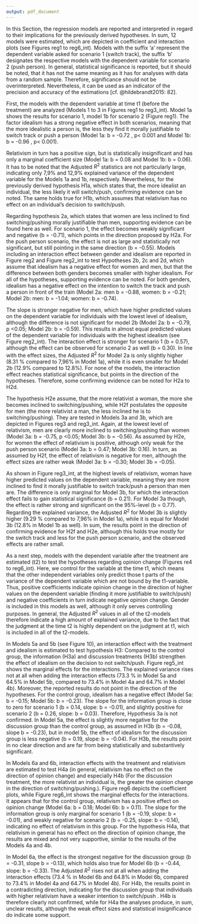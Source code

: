 ---
output: pdf_document
---

In this Section, the regression models are reported and interpreted in regard to their implications for the previously derived hypotheses. In sum, 12 models were estimated, which are depicted in coefficient and interaction plots (see Figures reg1 to reg6_int). Models with the suffix ‘a’ represent the dependent variable asked for scenario 1 (switch track), the suffix ‘b’ designates the respective models with the dependent variable for scenario 2 (push person). In general, statistical significance is reported, but it should be noted, that it has not the same meaning as it has for analyses with data from a random sample. Therefore, significance should not be overinterpreted. Nevertheless, it can be used as an indicator of the precision and accuracy of the estimations [cf. @hildebrandt2015: 82].


\begin{figure}[!h]
	\caption{Models 1}
	\includegraphics[width=\textwidth]{images/reg1_combined}
	\flushright
{\scriptsize $^{***}p<0.001$, $^{**}p<0.01$, $^*p<0.05$.  Unstandardized regression coefficients. 90\% confidence intervals are shown. \\ Own calculations based on data from Online-Survey Experiment.\par}
\end{figure}

First, the models with the dependent variable at time t1 (before the treatment) are analyzed (Models 1 to 3 in Figures reg1 to reg3_int). Model 1a shows the results for scenario 1, model 1b for scenario 2 (Figure reg1).  The factor idealism has a strong negative effect in both scenarios, meaning that the more idealistic a person is, the less they find it morally justifiable to switch track or push a person (Model 1a: b = -0.72 , p< 0.001 and Model 1b: b = -0.96 , p< 0.001). 

\begin{figure}[!h]
	\caption{Models 2 - Idealism}
	\includegraphics[width=\textwidth]{images/reg2_c1_idealism}
	\flushright
{\scriptsize $^{***}p<0.001$, $^{**}p<0.01$, $^*p<0.05$.  N = 278. Unstandardized regression coefficients. 90\% confidence intervals are shown. \\ Own calculations based on data from Online-Survey Experiment.\par}
\end{figure}

Relativism in turn has a positive sign, but is statistically insignificant and has only a marginal coefficient size (Model 1a: b = 0.08  and Model 1b: b =  0.06). It has to be noted that the Adjusted $R^2$ statistics are not particularly large, indicating only 7,9% and 12,9% explained variance of the dependent variable for the Models 1a and 1b, respectively. Nevertheless, for the previously derived hypothesis H1a, which states that, the more idealist an individual, the less likely it will switch/push, confirming evidence can be noted. The same holds true for H1b, which assumes that relativism has no effect on an individual’s decision to switch/push. 


Regarding hypothesis 2a, which states that women are less inclined to find switching/pushing morally justifiable than men, supporting evidence can be found here as well. For scenario 1, the effect becomes weakly significant and negative (b = -0.71), which points in the direction proposed by H2a. For the push person scenario, the effect is not as large and statistically not significant, but still pointing in the same direction (b = -0.55). Models including an interaction effect between gender and idealism are reported in Figure reg2 and Figure reg2_int to test Hypotheses 2b, 2c and 2d, which assume that idealism has a negative effect for women and men, but that the difference between both genders becomes smaller with higher idealism. For all of the hypotheses, supporting evidence can be noted. For both genders, idealism has a negative effect on the intention to switch the track and push a person in front of the train (Model 2a: men b = -0.88, women: b =  -0.21; Model 2b: men: b = -1.04; women: b = -0.74). 


\begin{figure}[!h]
	\caption{Models 2 - Idealism Interaction Plots}
	\includegraphics[width=\textwidth]{images/reg2_c2_idealism}
	\flushright
{\scriptsize N = 278. 90\% confidence intervals are shown. \\ Own calculations based on data from Online-Survey Experiment.\par}
\end{figure}

The slope is stronger negative for men, which have higher predicted values on the dependent variable for individuals with the lowest level of idealism, although the difference is not significant for model 2b (Model 2a:  b = -0.79, p <0.05; Model 2b: b = -0.59). This results in almost equal predicted values of the dependent variable for individuals with the highest idealism (see Figure reg2_int). The interaction effect is stronger for scenario 1 (b = 0.57), although the effect can be observed for scenario 2 as well (b = 0.30). In line with the effect sizes, the Adjusted $R^2$ for Model 2a is only slightly higher (8.31 % compared to 7,96% in Model 1a), while it is even smaller for Model 2b (12.9% compared to 12.8%). For none of the models, the interaction effect reaches statistical significance, but points in the direction of the hypotheses. Therefore, some confirming evidence can be noted for H2a to H2d. 




\begin{figure}[!h]
	\caption{Models 3 - Relativism}
	\includegraphics[width=\textwidth]{images/reg3_c1_relativism}
	\flushright
{\scriptsize $^{***}p<0.001$, $^{**}p<0.01$, $^*p<0.05$. N = 278. Unstandardized regression coefficients. 90\% confidence intervals are shown. \\ Own calculations based on data from Online-Survey Experiment.\par}
\end{figure}

The hypothesis H2e assume, that the more relativist a woman, the more she becomes inclined to switching/pushing, while H2f postulates the opposite for men (the more relativist a man, the less inclined he is to switching/pushing). They are tested in Models 3a and 3b, which are depicted in Figures reg3 and reg3_int. Again, at the lowest level of relativism, men are clearly more inclined to switching/pushing than women (Model 3a:  b = -0.75, p <0.05; Model 3b: b = -0.56). As assumed by H2e, for women the effect of relativism is positive, although only weak for the push person scenario  (Model 3a: b = 0.47; Model 3b: 0.16). In turn, as assumed by H2f, the effect of relativism is negative for men, although the effect sizes are rather weak (Model 3a:  b = -0.30; Model 3b = -0.05). 



\begin{figure}[!h]
	\caption{Models 3 - Relativism Interaction Plots}
	\includegraphics[width=\textwidth]{images/reg3_c2_relativism}
	\flushright
{\scriptsize N = 278. 90\% confidence intervals are shown. \\ Own calculations based on data from Online-Survey Experiment.\par}
\end{figure}

As shown in Figure reg3_int, at the highest levels of relativism, woman have higher predicted values on the dependent variable, meaning they are more inclined to find it morally justifiable to switch track/push a person than men are. The difference is only marginal for Model 3b, for which the interaction effect fails to gain statistical significance (b = 0.21). For Model 3a though, the effect is rather strong and significant on the 95%-level (b = 0.77). Regarding the explained variance, the Adjusted $R^2$ for Model 3b is slightly higher (9.29 % compared to 7,96% in Model 1a), while it is equal for Model 3b (12.8% in Model 1b as well). In sum, the results point in the direction of confirming evidence for H2f and H2e, although this holds true mostly for the switch track and less for the push person scenario, and the observed effects are rather small. 





\begin{figure}[!h]
	\caption{Models 4 - Opinion Change}
	\includegraphics[width=\textwidth]{images/reg4_combined}
	\flushright
{\scriptsize $^{***}p<0.001$, $^{**}p<0.01$, $^*p<0.05$. N = 278. Unstandardized regression coefficients. 90\% confidence intervals are shown. \\ Own calculations based on data from Online-Survey Experiment.\par}
\end{figure}

As a next step, models with the dependent variable after the treatment are estimated (t2) to test the hypotheses regarding opinion change (Figures re4 to reg6_int). Here, we control for the variable at the time t1, which means that the other independent variables only predict those t parts of the variance of the dependent variable which are not bound by the t1-variable.  Thus, positive coefficients indicate opinion change in the direction of higher values on the dependent variable (finding it more justifiable to switch/push) and negative coefficients in turn indicate negative opinion change. Gender is included in this models as well, although it only serves controlling purposes. In general, the Adjusted $R^2$ values in all of the t2-models therefore indicate a high amount of explained variance, due to the fact that the judgment at the time t2 is highly dependent on the judgment at t1, wich is included in all of the t2-models. 



\begin{figure}[!h]
	\caption{Models 5 - Idealism}
	\includegraphics[width=\textwidth]{images/reg5_c1_idealism}
	\flushright
{\scriptsize $^{***}p<0.001$, $^{**}p<0.01$, $^*p<0.05$.  Unstandardized regression coefficients. 90\% confidence intervals are shown. \\ Own calculations based on data from Online-Survey Experiment.\par}
\end{figure}

In Models 5a and 5b (see Figure 10), an interaction effect with the treatment and idealism is estimated to test hypothesis H3: Compared to the control group, the information (H3a) and discussion treatments (H3b) strengthen the effect of idealism on the decision to not switch/push. Figure reg5_int shows the marginal effects for the interactions. The explained variance rises not at all when adding the interaction effects (73.3 % in Model 5a and 64.5% in Model 5b, compared to 73.4% in Model 4a and 64.7% in Model 4b). Moreover, the reported results do not point in the direction of  the hypotheses. For the control group, idealism has a negative effect (Model 5a: b = -0.15; Model 5b: b = -0.23). The slope for the information group is close to zero for scenario 1 (b = 0.14, slope: b = -0.01), and slightly positive for scenario 2 (b = 0.26, slope: b = 0.03). Therefore, Hypothesis 3a is not confirmed. In Model 5a, the effect is slightly more negative for the discussion group than the control group, as assumed in H3b (b = -0.08, slope b = -0.23), but in model 5b, the effect of idealism for the discussion group is less negative (b = 0.19, slope: b = -0.04). For H3b, the results point in no clear direction and are far from being statistically and substantively significant. 






\begin{figure}[!h]
	\caption{Models 5 - Idealism Interaction Plots}
	\includegraphics[width=\textwidth]{images/reg5_c2_idealism}
	\flushright
{\scriptsize N = 278. 90\% confidence intervals are shown. \\ Own calculations based on data from Online-Survey Experiment.\par}
\end{figure}

In Models 6a and 6b, interaction effects with the treatment and relativism are estimated to test H4a (in general, relativism has no effect on the direction of opinion change) and especially H4b (For the discussion treatment, the more relativist an individual is, the greater the opinion change in the direction of switching/pushing.). Figure reg6 depicts the coefficient plots, while Figure reg6_int shows the marginal effects for the interactions. It appears that for the control group, relativism has a positive effect on opinion change (Model 6a: b = 0.18; Model 6b: b = 0.11). The slope for the information group is only marginal for scenario 1 (b = -0.19, slope: b = -0.01), and weakly negative for scenario 2 (b = -0.25, slope: b = -0.14), indicating no effect of relativism in this group. For the hypothesis H4a, that relativism in general has no effect on the direction of opinion change, the results are mixed and not very supportive, similar to the results of the Models 4a and 4b. 



\begin{figure}[!h]
	\caption{Models 6 - Relativism}
	\includegraphics[width=\textwidth]{images/reg6_c1_relativism}
	\flushright
{\scriptsize $^{***}p<0.001$, $^{**}p<0.01$, $^*p<0.05$. N = 278. Unstandardized regression coefficients. 90\% confidence intervals are shown. \\ Own calculations based on data from Online-Survey Experiment.\par}
\end{figure}

In Model 6a, the effect is the strongest negative for the discussion group (b = -0.31, slope b = -0.13), which holds also true for Model 6b (b = -0.44, slope: b = -0.33). The Adjusted $R^2$ rises not at all when adding the interaction effects (73.4 % in Model 6b and 64.8% in Model 6b, compared to 73.4% in Model 4a and 64.7% in Model 4b). For H4b, the results point in a contradicting direction, indicating for the discussion group that individuals with higher relativism have a weaker intention to switch/push . H4b is therefore clearly not confirmed, while for H4a the analyses produce, in sum, unclear results, although the weak effect sizes and statistical insignificance do indicate some support. 

\begin{figure}[!h]
	\caption{Models 6 - Relativism Interaction Plots}
	\includegraphics[width=\textwidth]{images/reg6_c2_relativism}
	\flushright
{\scriptsize N = 278. 90\% confidence intervals are shown. \\ Own calculations based on data from Online-Survey Experiment.\par}
\end{figure}
